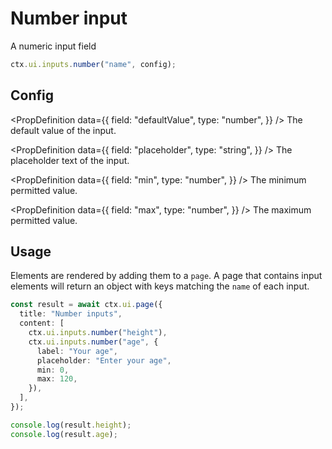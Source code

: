 # Number input

A numeric input field

```ts
ctx.ui.inputs.number("name", config);
```

## Config


<InputProps />

<PropDefinition
  data={{
    field: "defaultValue",
    type: "number",
  }}
/>
The default value of the input.

<PropDefinition
  data={{
    field: "placeholder",
    type: "string",
  }}
/>
The placeholder text of the input.

<PropDefinition
  data={{
    field: "min",
    type: "number",
  }}
/>
The minimum permitted value.

<PropDefinition
  data={{
    field: "max",
    type: "number",
  }}
/>
The maximum permitted value.

## Usage

Elements are rendered by adding them to a `page`. A page that contains input elements will return an object with keys matching the `name` of each input.

```ts
const result = await ctx.ui.page({
  title: "Number inputs",
  content: [
    ctx.ui.inputs.number("height"),
    ctx.ui.inputs.number("age", {
      label: "Your age",
      placeholder: "Enter your age",
      min: 0,
      max: 120,
    }),
  ],
});

console.log(result.height);
console.log(result.age);
```


<Flow flow="number" height={300} />
